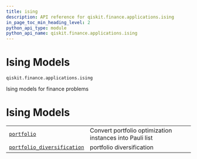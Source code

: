 ```yaml
---
title: ising
description: API reference for qiskit.finance.applications.ising
in_page_toc_min_heading_level: 2
python_api_type: module
python_api_name: qiskit.finance.applications.ising
---
```


<span id="module-qiskit.finance.applications.ising" />

<span id="qiskit-finance-applications-ising" />

# Ising Models

<span id="module-qiskit.finance.applications.ising" />

`qiskit.finance.applications.ising`

Ising models for finance problems

# Ising Models

|                                                                                                                                                                                                                             |                                                          |
| --------------------------------------------------------------------------------------------------------------------------------------------------------------------------------------------------------------------------- | -------------------------------------------------------- |
| [`portfolio`](qiskit.finance.applications.ising.portfolio#module-qiskit.finance.applications.ising.portfolio "qiskit.finance.applications.ising.portfolio")                                                                 | Convert portfolio optimization instances into Pauli list |
| [`portfolio_diversification`](qiskit.finance.applications.ising.portfolio_diversification#module-qiskit.finance.applications.ising.portfolio_diversification "qiskit.finance.applications.ising.portfolio_diversification") | portfolio diversification                                |

